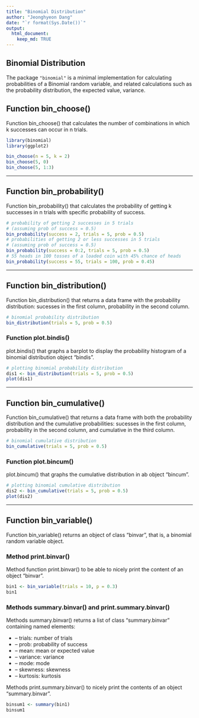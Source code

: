 ```yaml
---
title: "Binomial Distribution"
author: "Jeonghyeon Dang"
date: "`r format(Sys.Date())`"
output:
  html_document:
    keep_md: TRUE
---
```



## Binomial Distribution

The package `"binomial"` is a minimal implementation for calculating probabilities of a Binomial random variable, and related calculations such as the probability distribution, the expected value, variance.

## Function bin_choose()

Function bin_choose() that calculates the number of combinations in which k successes can occur in n trials.
```r
library(binomial)
library(ggplot2)

bin_choose(n = 5, k = 2)
bin_choose(5, 0)
bin_choose(5, 1:3)
```

---

## Function bin_probability()

Function bin_probability() that calculates the probability of getting k successes in n trials with specific probability of success.

```r
# probability of getting 2 successes in 5 trials
# (assuming prob of success = 0.5)
bin_probability(success = 2, trials = 5, prob = 0.5)
# probabilities of getting 2 or less successes in 5 trials
# (assuming prob of success = 0.5)
bin_probability(success = 0:2, trials = 5, prob = 0.5)
# 55 heads in 100 tosses of a loaded coin with 45% chance of heads
bin_probability(success = 55, trials = 100, prob = 0.45)
```

---

## Function bin_distribution()

Function bin_distribution() that returns a data frame with the probability distribution: sucesses in the first column, probability in the second column.

```r
# binomial probability distribution
bin_distribution(trials = 5, prob = 0.5)
```

### Function plot.bindis()
plot.bindis() that graphs a barplot to display the probability histogram of a binomial distribution object "bindis".

```r
# plotting binomial probability distribution
dis1 <- bin_distribution(trials = 5, prob = 0.5)
plot(dis1)
```

---

## Function bin_cumulative()

Function bin_cumulative() that returns a data frame with both the probability distribution and the cumulative probabilities: sucesses in the first column, probability in the second column, and cumulative in the third column.

```r
# binomial cumulative distribution
bin_cumulative(trials = 5, prob = 0.5)
```

### Function plot.bincum()
plot.bincum() that graphs the cumulative distribution in ab object "bincum".

```r
# plotting binomial cumulative distribution
dis2 <- bin_cumulative(trials = 5, prob = 0.5)
plot(dis2)
```

---


## Function bin_variable()

Function bin_variable() returns an object of class "binvar", that is, a binomial random variable object.

### Method print.binvar()

Method function print.binvar() to be able to nicely print the content of an object "binvar".

```r
bin1 <- bin_variable(trials = 10, p = 0.3)
bin1
```


### Methods summary.binvar() and print.summary.binvar()

Methods summary.binvar() returns a list of class "summary.binvar" containing named elements:

* – trials: number of trials
* – prob: probability of success
* – mean: mean or expected value
* – variance: variance
* – mode: mode
* – skewness: skewness
* – kurtosis: kurtosis

Methods print.summary.binvar() to nicely print the contents of an object "summary.binvar".

```r
binsum1 <- summary(bin1)
binsum1
```

